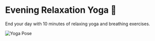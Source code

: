 # Evening Relaxation Yoga 🌙

End your day with 10 minutes of relaxing yoga and breathing exercises.

![Yoga Pose](https://source.unsplash.com/800x400/?yoga,evening)
